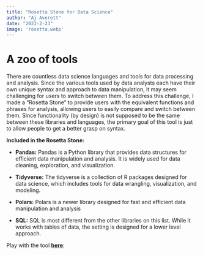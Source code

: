 ```yaml
---
title: "Rosetta Stone for Data Science"
author: "Aj Averett"
date: "2023-2-23"
image: 'rosetta.webp'
---
```


# A zoo of tools

There are countless data science languages and tools for data processing and analysis. Since the various tools used by data analysts each have their own unique syntax and approach to data manipulation, it may seem challenging for users to switch between them. To address this challenge, I made a "Rosetta Stone" to provide users with the equivalent functions and phrases for analysis, allowing users to easily compare and switch between them. Since functionality (by design) is not supposed to be the same between these libraries and languages, the primary goal of this tool is just to allow people to get a better grasp on syntax.

**Included in the Rosetta Stone:**

-   **Pandas:** Pandas is a Python library that provides data structures for efficient data manipulation and analysis. It is widely used for data cleaning, exploration, and visualization.

-   **Tidyverse:** The tidyverse is a collection of R packages designed for data science, which includes tools for data wrangling, visualization, and modeling.

-   **Polars:** Polars is a newer library designed for fast and efficient data manipulation and analysis

-   **SQL:** SQL is most different from the other libraries on this list. While it works with tables of data, the setting is designed for a lower level approach.

Play with the tool [**here**](https://rosetta.streamlit.app/):
